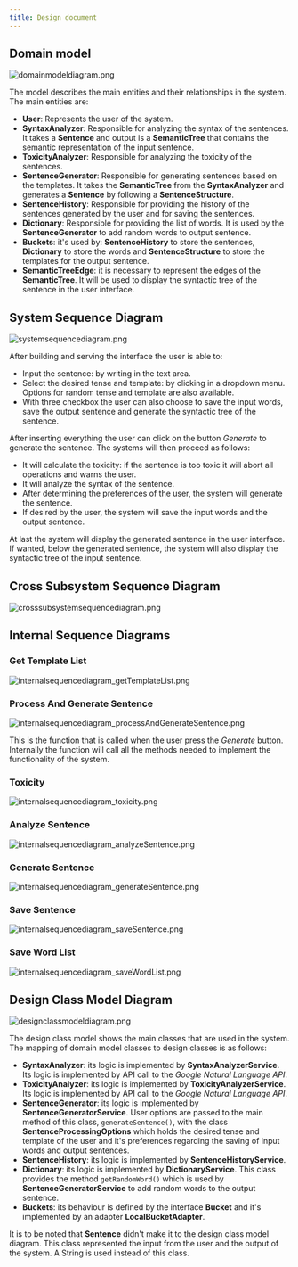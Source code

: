 ```yaml
---
title: Design document
---
```


## Domain model

![domainmodeldiagram.png](/images/domainmodeldiagram.png)

The model describes the main entities and their relationships in the system. The main entities are:

-   **User**: Represents the user of the system.
-   **SyntaxAnalyzer**: Responsible for analyzing the syntax of the sentences. It takes a **Sentence** and output is a **SemanticTree** that contains the semantic representation of the input sentence.
-   **ToxicityAnalyzer**: Responsible for analyzing the toxicity of the sentences.
-   **SentenceGenerator**: Responsible for generating sentences based on the templates. It takes the **SemanticTree** from the **SyntaxAnalyzer** and generates a **Sentence** by following a **SentenceStructure**.
-   **SentenceHistory**: Responsible for providing the history of the sentences generated by the user and for saving the sentences.
-   **Dictionary**: Responsible for providing the list of words. It is used by the **SentenceGenerator** to add random words to output sentence.
-   **Buckets**: it's used by: **SentenceHistory** to store the sentences, **Dictionary** to store the words and **SentenceStructure** to store the templates for the output sentence.
-   **SemanticTreeEdge**: it is necessary to represent the edges of the **SemanticTree**. It will be used to display the syntactic tree of the sentence in the user interface.

## System Sequence Diagram

![systemsequencediagram.png](/images/systemsequencediagram.png)

After building and serving the interface the user is able to:

-   Input the sentence: by writing in the text area.
-   Select the desired tense and template: by clicking in a dropdown menu. Options for random tense and template are also available.
-   With three checkbox the user can also choose to save the input words, save the output sentence and generate the syntactic tree of the sentence.

After inserting everything the user can click on the button _Generate_ to generate the sentence. The systems will then proceed as follows:

-   It will calculate the toxicity: if the sentence is too toxic it will abort all operations and warns the user.
-   It will analyze the syntax of the sentence.
-   After determining the preferences of the user, the system will generate the sentence.
-   If desired by the user, the system will save the input words and the output sentence.

At last the system will display the generated sentence in the user interface. If wanted, below the generated sentence, the system will also display the syntactic tree of the input sentence.

## Cross Subsystem Sequence Diagram

![crosssubsystemsequencediagram.png](/images/crosssubsystemsequencediagram.png)

## Internal Sequence Diagrams

### Get Template List

![internalsequencediagram_getTemplateList.png](/images/internalsequencediagram_getTemplateList.png)

### Process And Generate Sentence

![internalsequencediagram_processAndGenerateSentence.png](/images/internalsequencediagram_processAndGenerateSentence.png)

This is the function that is called when the user press the _Generate_ button. Internally the function will call all the methods needed to implement the functionality of the system.

### Toxicity

![internalsequencediagram_toxicity.png](/images/internalsequencediagram_toxicity.png)

### Analyze Sentence

![internalsequencediagram_analyzeSentence.png](/images/internalsequencediagram_analyzeSentence.png)

### Generate Sentence

![internalsequencediagram_generateSentence.png](/images/internalsequencediagram_generateSentence.png)

### Save Sentence

![internalsequencediagram_saveSentence.png](/images/internalsequencediagram_saveSentence.png)

### Save Word List

![internalsequencediagram_saveWordList.png](/images/internalsequencediagram_saveWordList.png)

## Design Class Model Diagram

![designclassmodeldiagram.png](/images/designclassmodeldiagram.png)

The design class model shows the main classes that are used in the system. The mapping of domain model classes to design classes is as follows:

-   **SyntaxAnalyzer**: its logic is implemented by **SyntaxAnalyzerService**. Its logic is implemented by API call to the _Google Natural Language API_.
-   **ToxicityAnalyzer**: its logic is implemented by **ToxicityAnalyzerService**. Its logic is implemented by API call to the _Google Natural Language API_.
-   **SentenceGenerator**: its logic is implemented by **SentenceGeneratorService**. User options are passed to the main method of this class, `generateSentence()`, with the class **SentenceProcessingOptions** which holds the desired tense and template of the user and it's preferences regarding the saving of input words and output sentences.
-   **SentenceHistory**: its logic is implemented by **SentenceHistoryService**.
-   **Dictionary**: its logic is implemented by **DictionaryService**. This class provides the method `getRandomWord()` which is used by **SentenceGeneratorService** to add random words to the output sentence.
-   **Buckets**: its behaviour is defined by the interface **Bucket** and it's implemented by an adapter **LocalBucketAdapter**.

It is to be noted that **Sentence** didn't make it to the design class model diagram. This class represented the input from the user and the output of the system. A String is used instead of this class.
